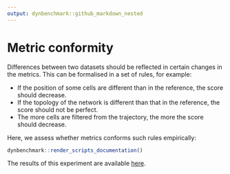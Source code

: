 ```yaml
---
output: dynbenchmark::github_markdown_nested
---
```


# Metric conformity

Differences between two datasets should be reflected in certain changes in the metrics. This can be formalised in a set of rules, for example:

* If the position of some cells are different than in the reference, the score should decrease.
* If the topology of the network is different than that in the reference, the score should not be perfect.
* The more cells are filtered from the trajectory, the more the score should decrease.

Here, we assess whether metrics conforms such rules empirically:


```r
dynbenchmark::render_scripts_documentation()
```

The results of this experiment are available [here](`r dynbenchmark::link_to_results()`).
